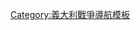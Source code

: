 {{Campaignbox
| name = Campaignbox First Italian War of Independence
| title = [[第一次義大利獨立戰爭]]
| listclass = hlist
| battles  =
* [[米兰五日|米蘭]]
* {{Link-en|帕斯特伦戈前哨戰|Skirmish of Pastrengo (1848)|帕斯特伦戈}}
* {{Link-en|聖塔露西亞戰役|Battle of Santa Lucia|聖塔露西亞}}
* {{Link-en|戈伊托戰役|Battle of Goito|戈伊托}}
* {{Link-it|佩斯基耶拉戰役|Assedio di Peschiera|佩斯基耶拉}}
* 维琴察
* [[庫斯托扎戰役 (1848年)|庫斯托扎]]
* {{Link-en|梅斯特雷戰役|Battle of Mestre|梅斯特雷}}
* [[諾瓦拉戰役 (1849年)|諾瓦拉]]
* {{Link-en|布雷西亞的十日|Ten Days of Brescia|布雷西亞}}

*[[File:Flag of the Republic of Venice 1848–49.svg|15px]]
*'''[[義大利邦國1848年革命|1848年-49年義大利邦國革命]]'''
*[[File:Flag of the Roman Republic (19th century).svg|15px]]
: {{link-en|西西里1848年革命|Sicilian revolution of independence of 1848|西西里王國}}
: [[米蘭五日|米蘭臨時政府]]
: {{link-en|聖馬可共和國|Republic of San Marco}}
: [[罗马共和国 (19世纪)|羅馬共和國]]
}}<noinclude>
[[Category:義大利戰爭導航模板]]
</noinclude>